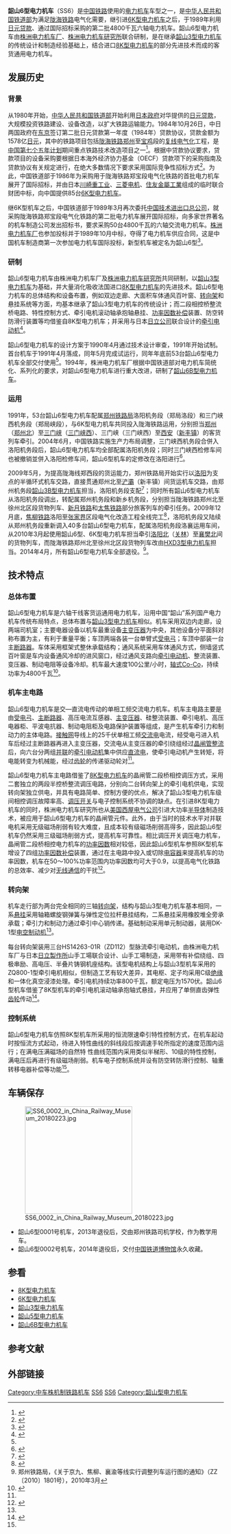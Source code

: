 {{Infobox Locomotive
| name = 韶山6型
| image = File:SS6 0047 electric locomotive.jpg
| caption = 韶山6型电力机车
| origin = {{CHN}}
| designer = 
| builder = [[南车株洲电力机车|株洲电力机车厂]]
| buildmodel = 
| serialnumber = 0001～0053
| builddate = 1991年
| totalproduction  = 53台
| user ={{rint|cn|rail}}[[中华人民共和国铁道部|中华人民共和国铁道部]]<br />[[中国国家铁路集团|中国国家铁路集团有限公司]]
| whytetype = 0-6-6-0
| uicclass = [[Co'Co'|Co'Co']]
| gauge = 1,435毫米
| wheeldiameter = 1250毫米（新轮）
| axleload = 23噸
| wheelbase = 4,300毫米（固定轴距）
| minimumcurve = 125米
| length = 21,416毫米（车钩中心距）<br />20,200毫米（车体底架长度）
| width = 3,100毫米
| height = 4,700毫米（落弓状态）<br />4,100毫米（车顶平面至轨面）
| weight = 138吨
| sandcap = 
| electricsystem = 单相交流 25 kV/50 Hz
| transmission = 交—直流电
| tractionmotors = HS14263-01R（ZD112） × 6
| topspeed = 100公里/小时
| sustainedspeed = 48公里/小时
| poweroutput = 4,800千瓦（持续）
| tractiveeffort = 485 kN（起动）<br />351 kN（持续）
| acceleration = 0.356km/h/s
| factorofadhesion = 
| locobrakes = [[踏面制动|踏面制动]]、[[电阻制动|电阻制动]]
| locobrakepower = 
| locobrakeforce = 
| trainbrakes = [[空气制动|空气制动]]
| safety = 
| notes = 
}}
'''韶山6型电力机车'''（SS6）是[[中国铁路|中国铁路]]使用的[[电力机车|电力机车]]车型之一，是[[中华人民共和国铁道部|中华人民共和国铁道部]]为满足[[陇海铁路|陇海铁路]]电气化需要，继引进[[6K型电力机车|6K型电力机车]]之后，于1989年利用[[日元贷款|日元贷款]]、通过国际招标采购的第二批4800千瓦六轴电力机车。韶山6型电力机车由[[南车株洲电力机车|株洲电力机车厂]]、[[南车株洲电力机车研究所|株洲电力机车研究所]]联合研制，是在继承[[韶山3型电力机车|韶山3型电力机车]]的传统设计和制造经验基础上，结合进口[[8K型电力机车|8K型电力机车]]的部分先进技术而成的客货通用电力机车。

==发展历史==
=== 背景 ===
从1980年开始，[[中华人民共和国铁道部|中华人民共和国铁道部]]开始利用[[日本政府|日本政府]]对华提供的[[日元贷款|日元贷款]]，大规模投资铁路建设、设备改造，以扩大铁路运输能力。1984年10月26日，中日两国政府在[[东京|东京]]签订第二批日元贷款第一年度（1984年）贷款协议，贷款金额为1578亿[[日元|日元]]，其中的铁路项目包括[[陇海铁路|陇海铁路]][[郑州|郑州]]至[[宝鸡|宝鸡]]段的[[复线铁路|复线]][[電氣化鐵路|电气化]]工程，是[[中国五年计划|中国第七个五年计划]]期间重点铁路技术改造项目之一<ref>{{Cite web |url=http://news.chineserailways.com/Html/6/200911/20091123170736.html |title=中国铁路大事记(1984年10月) |accessdate=2012-01-02 |publisher=中国铁路网 |date=2009-11-23 |deadurl=yes |archiveurl=https://web.archive.org/web/20091217140400/http://news.chineserailways.com/HTML/6/200911/20091123170736.html |archivedate=2009-12-17 }}</ref>。根据中贷款协议要求，贷款项目的设备采购要根据日本海外经济协力基金（OECF）贷款项下的采购指南及贷款协议有关规定进行，在绝大多数情况下要求采用国际竞争性招标方式<ref>{{Cite web|url=http://gpa.mofcom.gov.cn/inforimages/flfg/6/rbhwjjxljjdkxxcgdz.doc|title=日本海外经济协力基金贷款项下采购导则|accessdate=2012-01-02|publisher=中华人民共和国商务部世界贸易组织司|date=}}{{dead link|date=2018年5月 |bot=InternetArchiveBot |fix-attempted=yes }}</ref>。为此，中国铁道部于1986年为采购用于陇海铁路郑宝段电气化铁路的首批电力机车展开了国际招标，并由日本[[川崎重工业|川崎重工业]]、[[三菱电机|三菱电机]]、[[住友金屬工業|住友金屬工業]]组成的临时联合财团中标，向中国提供85台[[6K型电力机车|6K型电力机车]]。

继6K型机车之后，中国铁道部于1989年3月再次委托[[中国技术进出口总公司|中国技术进出口总公司]]，就采购陇海铁路郑宝段电气化铁路的第二批电力机车展开国际招标，向多家世界著名的机车制造公司发出招标书，要求采购50台4800千瓦的六轴交流电力机车。[[南车株洲电力机车|株洲电力机车厂]]也参加投标并于1989年10月中标，夺得了电力机车供应合同，这是中国机车制造商第一次参加电力机车国际投标，新型机车被定名为韶山6型<ref>{{cite journal | author = 唐曾妍 | title = SS6型电力机车技术设计审查会议圆满结束 | journal = 
《机车电传动》 | pages =  | publisher = 株洲电力机车研究所 | location = 株洲 | issn = 1000-128X |date=1990年3月}}</ref>。

=== 研制 ===
韶山6型电力机车由株洲电力机车厂及[[南车株洲电力机车研究所|株洲电力机车研究所]]共同研制，以[[韶山3型电力机车|韶山3型电力机车]]为基础，并大量消化吸收法国进口[[8K型电力机车|8K型电力机车]]的先进技术。韶山6型电力机车的总体结构和设备布置，例如双边走廊、大面积车体通风百叶窗、[[转向架|转向架]]和悬挂系统等方面，均基本继承了韶山3型电力机车的传统设计；而二段相控桥整流桥电路、特性控制方式、牵引电机滚动轴承抱轴悬挂、[[功率因数补偿|功率因数补偿]]装置、防空转防滑行装置等均借鉴自8K型电力机车；并采用与日本[[日立製作所|日立公司]]联合设计的[[牵引电动机|牵引电动机]]<ref name=ss6>{{cite journal | author = 陆亚兴 | title = SS6型电力机车(一)——特点及技术参数 | journal = 《电力机车技术》 | pages = 12-21 | publisher = 株洲电力机车厂 |  issn = 1672-1187 |date=1993年4月}}</ref>。

韶山6型电力机车的设计方案于1990年4月通过技术设计审查，1991年开始试制。首台机车于1991年4月落成，同年5月完成试运行，同年年底前53台韶山6型电力机车全部交付使用<ref name=ss6 />。1994年，株洲电力机车厂根据中国铁道部对电力机车简统化、系列化的要求，对韶山6型电力机车进行重大改进，研制了[[韶山6B型电力机车|韶山6B型电力机车]]。

=== 运用 ===
1991年，53台韶山6型电力机车配属[[郑州铁路局|郑州铁路局]]洛阳机务段（郑局洛段）和三门峡西机务段（郑局峡段），与6K型电力机车共同投入陇海铁路运用，分别担当[[郑州站|郑州]]（[[郑州北站|郑州北]]）至[[三门峡站|三门峡]]（[[三门峡西站|三门峡西]]）、三门峡（三门峡西）至[[西安站|西安]]（[[新丰镇站|新丰镇]]）的客货列车牵引。2004年6月，中国铁路实施生产力布局调整，三门峡西机务段合併入洛阳机务段后，韶山6型电力机车均全部配属洛阳机务段；同时三门峡西检修车间也被撤销並併入洛阳检修车间，韶山6型机车的定修改在洛阳进行<ref>{{Cite web |url=http://www.zytdb.com/news/article/3/2012/01/31/45700.html |title=洛阳机务段在生产力布局调整中创造和谐氛围纪实 |accessdate=2012-01-23 |publisher=中原铁道报 |date=2004-10-15 }}{{dead link|date=2018年2月 |bot=InternetArchiveBot |fix-attempted=yes }}</ref>。

2009年5月，为提高陇海线郑西段的货运能力，郑州铁路局开始实行以[[洛阳市|洛阳]]为支点的半循环式机车交路，直接贯通郑州北至[[浐灞站|浐灞]]（新丰镇）间货运机车交路，由郑州机务段[[韶山3B型电力机车|韶山3B型电力机车]]担当，洛阳机务段支配<ref>{{Cite web |url=http://www.zytdb.com/news/article/33/2012/01/30/49051.html |title=交路调整何以平稳有序？ |accessdate=2012-01-23 |publisher=中原铁道报 |date=2009-05-28 }}{{dead link|date=2018年2月 |bot=InternetArchiveBot |fix-attempted=yes }}</ref>；同时所有韶山6型电力机车从洛阳机务段调出，转配属郑州机务段和新乡机务段，分别担当陇海铁路郑州北至徐州北区段货物列车、[[新月铁路|新月铁路]]和[[太焦铁路|太焦铁路]]部分旅客列车的牵引任务。2009年12月底，[[焦柳铁路|焦柳铁路]]洛阳至[[张家界站|张家界]]区段电气化改造工程全线完工<ref>{{Cite web |url=http://www.gov.cn/jrzg/2009-12/21/content_1492911.htm |title=焦柳铁路洛张线电气化改造工程完工并送电开通 |accessdate=2012-01-02 |publisher=中央政府网 |date=2009-12-21 }}</ref>，洛阳机务段又陆续从郑州机务段重新调入40多台韶山6型电力机车，配属洛阳机务段洛襄运用车间，从2010年3月起使用韶山6型、6K型电力机车担当牵引[[洛阳北站|洛阳北]]（[[关林站|关林]]）至[[襄樊北站|襄樊北]]间的货物列车，而陇海铁路郑州北至徐州北区段货物列车改由[[HXD3型电力机车|HXD3型电力机车]]担当。2014年4月，所有韶山6型电力机车全部退役。<ref>郑州铁路局，《关于京九、焦柳、襄渝等线实行调整列车运行图的通知》（ZZ〔2010〕1801号），2010年3月</ref>。

== 技术特点 ==
=== 总体布置 ===
韶山6型电力机车是六轴干线客货运通用电力机车，沿用中国“韶山”系列国产电力机车传统布局特点，总体布置与[[韶山3型电力机车|韶山3型电力机车]]相似。机车采用双边内走廊，设两端司机室；主要电器设备以机车最重设备[[变压器|主变压器]]为中央，其他设备分平面斜对称布置为主，有利于重量平衡；车顶两端各装一台单臂式[[受电弓|受电弓]]；车顶中部装一台主[[断路器|断路器]]。车体采用框架式整休承载结构；通风系统采用车体通风方式，侧墙竖式百叶窗是车内设备通风冷却的进风窗口，经过通风支路向[[牵引电动机|牵引电动机]]、整流装置、变压器、制动电阻等设备冷却。机车最大速度100公里/小时，[[机车轴式|轴式]][[Co-Co|Co-Co]]，持续功率为4800千瓦<ref name="tielujichegaiyao">{{cite book|author=铁道部运输局装备部 |coauthors=|title=《中华人民共和国铁路机车概要》 |year=2009 |publisher=中国铁道出版社 |location=中国 |isbn=9787113091330 }}</ref>。

=== 机车主电路 ===
韶山6型电力机车是交—直流电传动的单相工频交流电力机车。机车主电路主要是由[[受电弓|受电弓]]、[[斷路器|主断路器]]、高压电流互感器、[[變壓器|主变压器]]、硅整流装置、牵引电机、高压电器柜、平波电抗器、制动电阻柜及电路保护装置等组成，是产生机车牵引力和制动力的主体电路。[[架空電纜_(鐵路)|接触网]]导线上的25千伏单相工频[[交流电|交流电]]电流，经受电弓进入机车后经过主断路器再进入主变压器，交流电从主变压器的牵引绕组经过[[晶闸管|晶闸管]][[整流器|整流]]后，向六台分两组[[并联电路|并联]]的[[牵引电动机|牵引电动机]]集中供应[[直流电|直流电]]，使牵引电动机产生转矩，将电能转变为机械能，经过[[齿轮|齿轮]]的传递驱动轮对<ref name=ss6 />。

韶山6型电力机车主电路借鉴了[[8K型电力机车|8K型电力机车]]的晶闸管二段桥相控调压方式，采用二套独立的两段半控桥整流调压电路，分别向二台转向架上的牵引电机供电，实现转向架独立供电，并具有电路简单、控制方便的优点，解决了韶山3型电力机车级间相控调压故障率高、[[開關|调压开关]]与电子控制系统不协调的缺点。在引进8K型电力机车的同时，株洲电力机车研究所也从[[美国|美国]][[西屋电气公司|西屋电气公司]]引进大功率[[半导体|半导体]]制造技术，被应用于韶山6型电力机车的晶闸管元件。此外，由于当时的技术水平对并联电机采用无级磁场削弱有较大难度，且成本较有级磁场削弱高得多，因此韶山6型机车仍然采用三级磁场削弱方式，提高机车可靠性。相比调压开关调压电力机车，晶闸管二段桥相控电力机车的[[功率因数|功率因数]]相对较低，因此韶山6型机车参照8K型机车增设了四组[[功率因数补偿|功率因数补偿]]装置，通过在主电路中投入或切除[[电容器|电容器]]来提高机车的功率因数，机车在50～100%功率范围内功率因数均可大于0.9，以提高电气化铁路的总效率、减少对[[无线电|无线通信]]的干扰<ref name=dianlu>{{cite journal | author = 程隆华、每爱民、黄中荣 | title = 吸收8K机车新技术改造国产机车——论SS6型电力机车电路设计 | journal = 《电力机车技术》 | pages = 1-4 | publisher = 株洲电力机车厂 |  issn = 1672-1187 |date=1989年3月}}</ref>。

=== 转向架 ===
机车走行部为两台完全相同的三轴[[转向架|转向架]]，结构与韶山3型电力机车基本相同，一系[[悬挂系统|悬挂]]采用轴箱螺旋钢弹簧与弹性定位拉杆悬挂结构，二系悬挂采用橡胶堆全旁承承载；牵引力和制动力通过牵引中心销传递。基础制动采用单元制动器，装用DK-1型[[空气制动|电空制动机]]<ref name=ss6 />。

每台转向架装用三台HS14263-01R（ZD112）型脉流牵引电动机，由株洲电力机车厂与日本[[日立製作所|日立製作所]]山手工場联合设计、山手工場制造，采用带有补偿绕组、四极串励、高电压、半叠片铸钢机座结构。该型电机结构上与韶山3型机车采用的ZQ800-1型牵引电机相似，但制造工艺有较大差异，其电枢、定子均采用C级[[绝缘|绝缘]]和一体化真空浸漆处理。牵引电机持续功率800千瓦，额定电压为1570伏。韶山6型机车借鉴了8K型机车的牵引电机滚动轴承抱轴式悬挂，并应用了单侧直齿弹性[[齿轮|齿轮]]传动<ref>{{cite journal | author = 刘昌环 | title = HS14263-01R型牵引电动机 | journal = 《机车电传动》 | pages = 38-46 | publisher = 株洲电力机车厂 |  issn = 1000-128X |date=1993年5月}}</ref>。

===控制系统===
韶山6型电力机车仿照8K型机车所采用的恒流限速牵引特性控制方式，在机车起动时按恒流方式起动，待进入特性曲线的斜线段后按调速手轮所指定的速度范围内运行；在满电压满磁场的自然特
性曲线范围内采用类似半梯形、10级的特性控制，满电压后再进行有级磁场削弱。机车电子控制系统并设有防空转防滑行控制、轴重转移电器补偿等功能<ref name=dianlu />。

== 车辆保存 ==
[[File:SS6_0002_in_China_Railway_Museum_20180223.jpg|250px]]
* 韶山6型0001号机车，2013年退役后，交由郑州铁路司机学校，作为教学用车。
* 韶山6型0002号机车，2014年退役后，交付[[中国铁道博物馆|中国铁道博物馆]]永久收藏。

==参看==
{{Portal|铁路|P train.svg}}
*[[8K型电力机车|8K型电力机车]]
*[[6K型电力机车|6K型电力机车]]
*[[韶山3型电力机车|韶山3型电力机车]]
*[[韶山5型电力机车|韶山5型电力机车]]
*[[韶山6B型电力机车|韶山6B型电力机车]]

==参考文献==
{{Reflist}}
==外部链接==
{{Commonscat|China Railways SS6}}
{{China-loco|e}}

[[Category:中车株机制铁路机车|Category:中车株机制铁路机车]]
[[Category:Co-Co軸式機車|SS6]]
[[Category:25千伏50赫兹交流电力机车|SS6]]
[[Category:韶山型电力机车|Category:韶山型电力机车]]